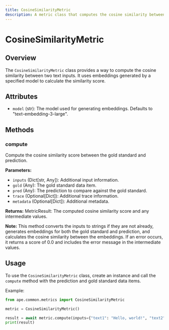 ```yaml
---
title: CosineSimilarityMetric
description: A metric class that computes the cosine similarity between two text inputs.
---
```


# CosineSimilarityMetric

## Overview

The `CosineSimilarityMetric` class provides a way to compute the cosine similarity between two text inputs. It uses embeddings generated by a specified model to calculate the similarity score.

## Attributes

- `model` (str): The model used for generating embeddings. Defaults to "text-embedding-3-large".

## Methods

### compute

Compute the cosine similarity score between the gold standard and prediction.

**Parameters:**

- `inputs` (Dict[str, Any]): Additional input information.
- `gold` (Any): The gold standard data item.
- `pred` (Any): The prediction to compare against the gold standard.
- `trace` (Optional[Dict]): Additional trace information.
- `metadata` (Optional[Dict]): Additional metadata.

**Returns:**
MetricResult: The computed cosine similarity score and any intermediate values.

**Note:**
This method converts the inputs to strings if they are not already, generates embeddings for both the gold standard and prediction, and calculates the cosine similarity between the embeddings. If an error occurs, it returns a score of 0.0 and includes the error message in the intermediate values.

## Usage

To use the `CosineSimilarityMetric` class, create an instance and call the `compute` method with the prediction and gold standard data items.

Example:

```python
from ape.common.metrics import CosineSimilarityMetric

metric = CosineSimilarityMetric()

result = await metric.compute(inputs={"text1": "Hello, world!", "text2": "Greetings from the cosmos!"}, gold="Hello, world!", pred="Greetings from the cosmos!")
print(result)
```
